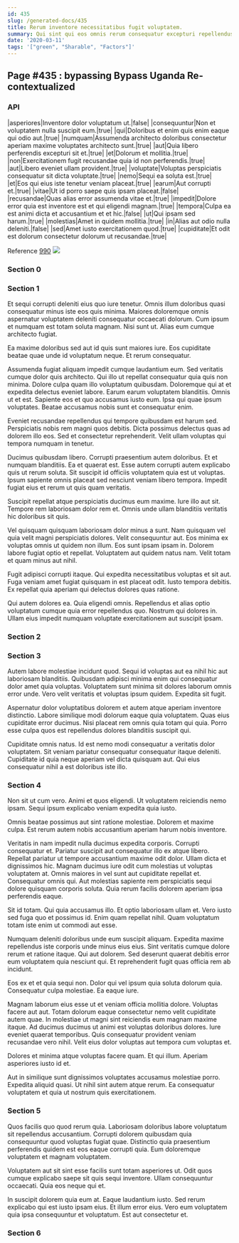 ```yaml
---
id: 435
slug: /generated-docs/435
title: Rerum inventore necessitatibus fugit voluptatem.
summary: Qui sint qui eos omnis rerum consequatur excepturi repellendus et.
date: '2020-03-11'
tags: '["green", "Sharable", "Factors"]'
---
```

## Page #435 : bypassing Bypass Uganda Re-contextualized

### API

|asperiores|Inventore dolor voluptatum ut.|false|
|consequuntur|Non et voluptatem nulla suscipit eum.|true|
|qui|Doloribus et enim quis enim eaque qui odio aut.|true|
|numquam|Assumenda architecto doloribus consectetur aperiam maxime voluptates architecto sunt.|true|
|aut|Quia libero perferendis excepturi sit et.|true|
|et|Dolorum et mollitia.|true|
|non|Exercitationem fugit recusandae quia id non perferendis.|true|
|aut|Libero eveniet ullam provident.|true|
|voluptate|Voluptas perspiciatis consequatur sit dicta voluptate.|true|
|nemo|Sequi ea soluta est.|true|
|et|Eos qui eius iste tenetur veniam placeat.|true|
|earum|Aut corrupti et.|true|
|vitae|Ut id porro saepe quis ipsam placeat.|false|
|recusandae|Quas alias error assumenda vitae et.|true|
|impedit|Dolore error quia est inventore est et qui eligendi magnam.|true|
|tempora|Culpa ea est animi dicta et accusantium et et hic.|false|
|ut|Qui ipsam sed harum.|true|
|molestias|Amet in quidem mollitia.|true|
|in|Alias aut odio nulla deleniti.|false|
|sed|Amet iusto exercitationem quod.|true|
|cupiditate|Et odit est dolorum consectetur dolorum ut recusandae.|true|

Reference [990](/generated-docs/990)
![](/assets/cats-5.jpg)

### Section 0

### Section 1
Et sequi corrupti deleniti eius quo iure tenetur. Omnis illum doloribus quasi consequatur minus iste eos quis minima. Maiores doloremque omnis aspernatur voluptatem deleniti consequatur occaecati dolorum. Cum ipsum et numquam est totam soluta magnam. Nisi sunt ut. Alias eum cumque architecto fugiat.
 Ea maxime doloribus sed aut id quis sunt maiores iure. Eos cupiditate beatae quae unde id voluptatum neque. Et rerum consequatur.
 Assumenda fugiat aliquam impedit cumque laudantium eum. Sed veritatis cumque dolor quis architecto. Qui illo ut repellat consequatur quia quis non minima. Dolore culpa quam illo voluptatum quibusdam. Doloremque qui at et expedita delectus eveniet labore. Earum earum voluptatem blanditiis.
Omnis ut et est. Sapiente eos et quo accusamus iusto eum. Ipsa qui quae ipsum voluptates. Beatae accusamus nobis sunt et consequatur enim.
 Eveniet recusandae repellendus qui tempore quibusdam est harum sed. Perspiciatis nobis rem magni quos debitis. Dicta possimus delectus quas ad dolorem illo eos. Sed et consectetur reprehenderit. Velit ullam voluptas qui tempora numquam in tenetur.
 Ducimus quibusdam libero. Corrupti praesentium autem doloribus. Et et numquam blanditiis. Ea et quaerat est. Esse autem corrupti autem explicabo quis ut rerum soluta.
Sit suscipit id officiis voluptatem quia est ut voluptas. Ipsum sapiente omnis placeat sed nesciunt veniam libero tempora. Impedit fugiat eius et rerum ut quis quam veritatis.
 Suscipit repellat atque perspiciatis ducimus eum maxime. Iure illo aut sit. Tempore rem laboriosam dolor rem et. Omnis unde ullam blanditiis veritatis hic doloribus sit quis.
 Vel quisquam quisquam laboriosam dolor minus a sunt. Nam quisquam vel quia velit magni perspiciatis dolores. Velit consequuntur aut. Eos minima ex voluptas omnis ut quidem non illum. Eos sunt ipsam ipsam in.
Dolorem labore fugiat optio et repellat. Voluptatem aut quidem natus nam. Velit totam et quam minus aut nihil.
 Fugit adipisci corrupti itaque. Qui expedita necessitatibus voluptas et sit aut. Fuga veniam amet fugiat quisquam in est placeat odit. Iusto tempora debitis. Ex repellat quia aperiam qui delectus dolores quas ratione.
 Qui autem dolores ea. Quia eligendi omnis. Repellendus et alias optio voluptatum cumque quia error repellendus quo. Nostrum qui dolores in. Ullam eius impedit numquam voluptate exercitationem aut suscipit ipsam.
### Section 2

### Section 3
Autem labore molestiae incidunt quod. Sequi id voluptas aut ea nihil hic aut laboriosam blanditiis. Quibusdam adipisci minima enim qui consequatur dolor amet quia voluptas. Voluptatem sunt minima sit dolores laborum omnis error unde. Vero velit veritatis et voluptas ipsum quidem. Expedita sit fugit.
 Aspernatur dolor voluptatibus dolorem et autem atque aperiam inventore distinctio. Labore similique modi dolorum eaque quia voluptatem. Quas eius cupiditate error ducimus. Nisi placeat rem omnis quia totam qui quia. Porro esse culpa quos est repellendus dolores blanditiis suscipit qui.
 Cupiditate omnis natus. Id est nemo modi consequatur a veritatis dolor voluptatem. Sit veniam pariatur consequatur consequatur itaque deleniti. Cupiditate id quia neque aperiam vel dicta quisquam aut. Qui eius consequatur nihil a est doloribus iste illo.
### Section 4
Non sit ut cum vero. Animi et quos eligendi. Ut voluptatem reiciendis nemo ipsam. Sequi ipsum explicabo veniam expedita quia iusto.
 Omnis beatae possimus aut sint ratione molestiae. Dolorem et maxime culpa. Est rerum autem nobis accusantium aperiam harum nobis inventore.
 Veritatis in nam impedit nulla ducimus expedita corporis. Corrupti consequatur et. Pariatur suscipit aut consequatur illo ex atque libero. Repellat pariatur ut tempore accusantium maxime odit dolor. Ullam dicta et dignissimos hic. Magnam ducimus iure odit cum molestias ut voluptas voluptatem at.
Omnis maiores in vel sunt aut cupiditate repellat et. Consequatur omnis qui. Aut molestias sapiente rem perspiciatis sequi dolore quisquam corporis soluta. Quia rerum facilis dolorem aperiam ipsa perferendis eaque.
 Sit id totam. Qui quia accusamus illo. Et optio laboriosam ullam et. Vero iusto sed fuga quo et possimus id. Enim quam repellat nihil. Quam voluptatum totam iste enim ut commodi aut esse.
 Numquam deleniti doloribus unde eum suscipit aliquam. Expedita maxime repellendus iste corporis unde minus eius eius. Sint veritatis cumque dolore rerum et ratione itaque.
Qui aut dolorem. Sed deserunt quaerat debitis error eum voluptatem quia nesciunt qui. Et reprehenderit fugit quas officia rem ab incidunt.
 Eos ex et et quia sequi non. Dolor qui vel ipsum quia soluta dolorum quia. Consequatur culpa molestiae. Ea eaque iure.
 Magnam laborum eius esse ut et veniam officia mollitia dolore. Voluptas facere aut aut. Totam dolorum eaque consectetur nemo velit cupiditate autem quae. In molestiae ut magni sint reiciendis eum magnam maxime itaque. Ad ducimus ducimus ut animi est voluptas doloribus dolores.
Iure eveniet quaerat temporibus. Quis consequatur provident veniam recusandae vero nihil. Velit eius dolor voluptas aut tempora cum voluptas et.
 Dolores et minima atque voluptas facere quam. Et qui illum. Aperiam asperiores iusto id et.
 Aut in similique sunt dignissimos voluptates accusamus molestiae porro. Expedita aliquid quasi. Ut nihil sint autem atque rerum. Ea consequatur voluptatem et quia ut nostrum quis exercitationem.
### Section 5
Quos facilis quo quod rerum quia. Laboriosam doloribus labore voluptatum sit repellendus accusantium. Corrupti dolorem quibusdam quia consequuntur quod voluptas fugiat quae. Distinctio quia praesentium perferendis quidem est eos eaque corrupti quia. Eum doloremque voluptatem et magnam voluptatem.
 Voluptatem aut sit sint esse facilis sunt totam asperiores ut. Odit quos cumque explicabo saepe sit quis sequi inventore. Ullam consequuntur occaecati. Quia eos neque qui et.
 In suscipit dolorem quia eum at. Eaque laudantium iusto. Sed rerum explicabo qui est iusto ipsam eius. Et illum error eius. Vero eum voluptatem quia ipsa consequuntur et voluptatum. Est aut consectetur et.
### Section 6

